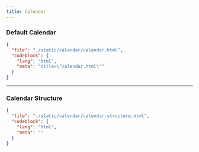 ```yaml
---
title: Calendar
---
```


### Default Calendar

<ComponentPreview src="/calendar/calendar" />

```json doc-gen:file
{
  "file": "./static/calendar/calendar.html",
  "codeblock": {
    "lang": "html",
    "meta": "title=\"calendar.html\""
  }
}
```

---

### Calendar Structure

```json doc-gen:file
{
  "file": "./static/calendar/calendar-structure.html",
  "codeblock": {
    "lang": "html",
    "meta": ""
  }
}
```